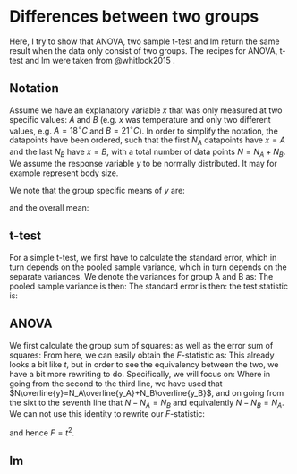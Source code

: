 # Differences between two groups
Here, I try to show that ANOVA, two sample t-test and lm return the same result when the data only consist of two groups. The recipes for ANOVA, t-test and lm were taken from @whitlock2015 .

## Notation
Assume we have an explanatory variable $x$ that was only measured at two specific values: $A$ and $B$ (e.g. $x$ was temperature and only two different values, e.g. $A=18^\circ C$ and $B=21^\circ C$). In order to simplify the notation, the datapoints have been ordered, such that the first $N_A$ datapoints have $x=A$ and the last $N_B$ have $x=B$, with a total number of data points $N=N_A+N_B$. We assume the response variable $y$ to be normally distributed. It may for example represent body size. 

We note that the group specific means of $y$ are:
\begin{equation}
\overline{y_A} = \frac{1}{N_A}\sum_{i=1}^{N_A} y_i
\end{equation}


\begin{equation}
\overline{y_B} = \frac{1}{N_B}\sum_{i=N_A+1}^{N} y_i
\end{equation}
and the overall mean:

\begin{equation}
\overline{y} = \frac{1}{N}\sum_{i=1}^{N} y_i
\end{equation}

## t-test
For a simple t-test, we first have to calculate the standard error, which in turn depends on the pooled sample variance, which in turn depends on the separate variances. We denote the variances for group A and B as:
\begin{align}
s_A^2 &= \sum_{i=1}^{N_A}\frac{(y_i-\overline{y_A})^2}{N_A-1} \\
s_B^2 &= \sum_{i=N_A+1}^{N_B}\frac{(y_i-\overline{y_B})^2}{N_B-1}
\end{align}
The pooled sample variance is then:
\begin{equation}
s_p^2 = \frac{\text{df}_As_A^2 + \text{df}_Bs_B^2}{\text{df}_A+\text{df}_B} = \frac{\sum_{i=1}^{N_A}(N_A-1)\frac{(y_i-\overline{y_A})^2}{N_A-1} + \sum_{i=N_A+1}^{N_B}(N_B-1)\frac{(y_i-\overline{y_B})^2}{N_B-1} }{N - 2}
\end{equation}
The standard error is then:
\begin{equation}
\text{SE}_{\overline{y_A}-\overline{y_B}} = \sqrt{s_p^2\left(\frac{1}{N_A}+\frac{1}{N_B}\right)} = \sqrt{\frac{\sum_{i=1}^{N_A}(y_i-\overline{y_A})^2 + \sum_{i=N_A+1}^{N_B}(y_i-\overline{y_B})^2 }{N - 2}
\left(\frac{1}{N_A}+\frac{1}{N_B}\right)} 
\end{equation}
the test statistic is:
\begin{equation}
t=\frac{\overline{y_A}-\overline{y_B}}{\text{SE}_{\overline{y_A}-\overline{y_B}}} = \sqrt{\frac{N_AN_B(N-2)(\overline{y_A}-\overline{y_B})^2}{N\left(\sum_{i=1}^{N_A}(y_i-\overline{y_A})^2 + \sum_{i=N_A+1}^{N_B}(y_i-\overline{y_B})^2\right)}}
\end{equation}

## ANOVA
We first calculate the group sum of squares:
\begin{equation}
\text{SS}_\text{groups} = N_A (\overline{y_A}-\overline{y})^2 + N_B (\overline{y_B}-\overline{y})^2
\end{equation}
as well as the error sum of squares:
\begin{equation}
\text{SS}_\text{error} = \sum_{i=1}^{N_A} (y_i - \overline{y_A})^2 + \sum_{i=N_A+1}^{N} (y_i - \overline{y_B})^2
\end{equation}
From here, we can easily obtain the $F$-statistic as:
\begin{equation}
F = \frac{(N-2)\left(N_A (\overline{y_A}-\overline{y})^2 + N_B (\overline{y_B}-\overline{y})^2\right)}{\sum_{i=1}^{N_A} (y_i - \overline{y_A})^2 + \sum_{i=N_A+1}^{N} (y_i - \overline{y_B})^2}
\end{equation}
This already looks a bit like $t$, but in order to see the equivalency between the two, we have a bit more rewriting to do. Specifically, we will focus on:
\begin{align}
N_A (\overline{y_A}-\overline{y})^2 + N_B (\overline{y_B}-\overline{y})^2 &= N_A\overline{y_A}^2 - 2N_A \overline{y_A}\overline{y} + N_A\overline{y}^2 + N_B\overline{y_B}^2 - 2N_B\overline{y_B}\overline{y} + N_B \overline{y}^2 \\
&= N_A\overline{y_A}^2 - 2(N_A \overline{y_A}+N_B\overline{y_B})\overline{y} + (N_A+N_B)\overline{y}^2 + N_B\overline{y_B}^2\\
&=N_A\overline{y_A}^2 - \frac{(N_A \overline{y_A}+N_B\overline{y_B})^2}{N} + N_B\overline{y_B}^2\\
&= N_A\overline{y_A}^2 - \frac{N_A^2 \overline{y_A}^2+N_B^2\overline{y_B}^2 + 2N_AN_B\overline{y_A}\overline{y_B}}{N} + N_B\overline{y_B}^2\\
&= \frac{N_AN_B}{N}\left(\frac{N}{N_B}\overline{y_A}^2 - \frac{N_A}{N_B} \overline{y_A}^2-\frac{N_B}{N_A}\overline{y_B}^2 - 2\overline{y_A}\overline{y_B} + \frac{N}{N_A}\overline{y_B}^2\right)\\
&= \frac{N_AN_B}{N}\left(\frac{N-N_A}{N_B}\overline{y_A}^2 - 2\overline{y_A}\overline{y_B} + \frac{N-N_B}{N_A}\overline{y_B}^2\right)\\
&= \frac{N_AN_B}{N}\left(\overline{y_A}^2 - 2\overline{y_A}\overline{y_B} + \overline{y_B}^2\right)\\
&= \frac{N_AN_B}{N}\left(\overline{y_A} -  \overline{y_B}\right)^2\\
\end{align}
Where in going from the second to the third line, we have used that $N\overline{y}=N_A\overline{y_A}+N_B\overline{y_B}$, and on going from the sixt to the seventh line that $N-N_A = N_B$ and equivalently $N-N_B= N_A$. We can not use this identity to rewrite our $F$-statistic:
\begin{equation}
F = \frac{(N-2)N_AN_B\left(\overline{y_A}-\overline{y_B}\right)^2}{N\left(\sum_{i=1}^{N_A} (y_i - \overline{y_A})^2 + \sum_{i=N_A+1}^{N} (y_i - \overline{y_B})^2\right)} = t^2
\end{equation}

and hence $F=t^2$.

## lm

